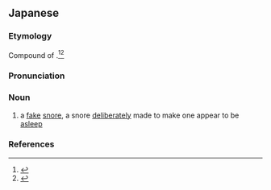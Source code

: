 ==Japanese==
{{ja-kanjitab|yomi=k|そら|いびき}}

===Etymology===
Compound of {{compound|lang=ja|sort=そらいびき|空|tr1=sora|t1=sky; pretend|鼾|tr2=ibiki|t2=snoring}}.<ref name="KDJ">{{R:Kokugo Dai Jiten}}</ref><ref name="DJR">{{R:Daijirin}}</ref>

===Pronunciation===
{{ja-pron|yomi=k|そらいびき|acc=3|acc_ref=DJR}}

===Noun===
{{ja-noun|そらいびき}}

# a [[fake]] [[snore]], a snore [[deliberately]] made to make one appear to be [[asleep]]

===References===
<references/>
